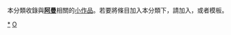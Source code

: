 {{Catnav|頁面分類|地理|国家|非洲国家|阿曼}}
{{hiddencat}}
{{WPSS-cat}}
本分類收錄與'''[[阿曼|阿曼]]'''相關的[[Wikipedia:小作品|小作品]]。若要將條目加入本分類下，請加入'''{{tl|Oman-stub}}'''，或者'''{{tl|阿曼小作品}}'''模板。

[[Category:阿曼|*]]
[[Category:西亚小作品|O]]